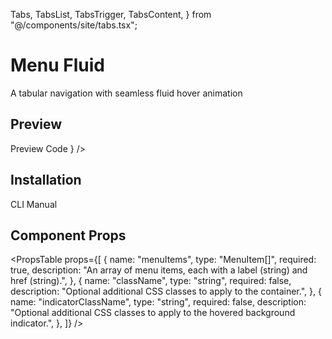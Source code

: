   Tabs,
  TabsList,
  TabsTrigger,
  TabsContent,
} from "@/components/site/tabs.tsx";


# Menu Fluid

A tabular navigation with seamless fluid hover animation

## Preview

<Tabs defaultValue="preview" className="">
  <TabsList>
    <TabsTrigger value="preview">Preview</TabsTrigger>
    <TabsTrigger value="code">Code</TabsTrigger>
  </TabsList>
  <TabsContent value="preview">
    <ComponentRenderer component={<MenuFluidPreview />} />
  </TabsContent>
  <TabsContent value="code">
    <CodeBlock filePath="src/app/docs/menu-fluid/menu-fluid-preview.tsx" />
  </TabsContent>
</Tabs>

## Installation

<Tabs defaultValue="cli" className="">
  <TabsList>
    <TabsTrigger value="cli">CLI</TabsTrigger>
    <TabsTrigger value="manual">Manual</TabsTrigger>
  </TabsList>
  <TabsContent value="cli">
    <Cli command={`add "https://berlix.vercel.app/registry/menu-fluid.json"`} />
  </TabsContent>

  <TabsContent value="manual">
    <CodeBlock filePath="src/components/core/menu-fluid.tsx" />
  </TabsContent>
</Tabs>

## Component Props

<PropsTable
  props={[
    {
      name: "menuItems",
      type: "MenuItem[]",
      required: true,
      description:
        "An array of menu items, each with a label (string) and href (string).",
    },
    {
      name: "className",
      type: "string",
      required: false,
      description: "Optional additional CSS classes to apply to the container.",
    },
    {
      name: "indicatorClassName",
      type: "string",
      required: false,
      description:
        "Optional additional CSS classes to apply to the hovered background indicator.",
    },
  ]}
/>

